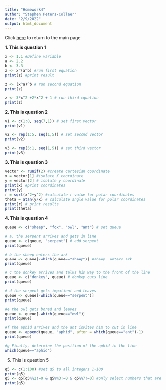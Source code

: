 ```yaml
---
title: "Homework4"
author: "Stephen Peters-Collaer"
date: "2/9/2022"
output: html_document
---
```

Click [here](index.html) to return to the main page


**1.  This is question 1**
```r
x <- 1.1 #Define variable
a <- 2.2
b <- 3.3
z <- x^(a^b) #run first equation
print(z) #print result

z <- (x^a)^b # run second equation
print(z)

z <- 3*x^2 +2*x^2 + 1 # run third equation
print(z)

```

**2. This is question 2**
```r
v1 <- c(1:8, seq(7,1)) # set first vector
print(v1)

v2 <- rep(1:5, seq(1,5)) # set second vector
print(v2)

v3 <- rep(5:1, seq(1,5)) # set third vector
print(v3)


```

**3.  This is question 3**
```r
vector <- runif(2) #create cartesian coordinate
x = vector[1] #isolate X coordinate
y = vector[2] # isolate y coordinate
print(x) #print coordinates
print(y)
r = sqrt(x^2+y^2) #calculate r value for polar coordinates
theta = atan(y/x) # calculate angle value for polar coordinates
print(r) # print results
print(theta)

```

**4.  This is question 4**
```r
queue <- c("sheep", "fox", "owl", "ant") # set queue

# a. the serpent arrives and gets in line
queue <- c(queue, "serpent") # add serpent
print(queue)

# b the sheep enters the ark
queue <- queue[-which(queue=="sheep")] #sheep  enters ark
print(queue)

# c the donkey arrives and talks his way to the front of the line
queue <- c("donkey", queue) # donkey cuts line
print(queue)

# d the serpent gets impatient and leaves
queue <- queue[-which(queue=="serpent")]
print(queue)

#e the owl gets bored and leaves
queue <- queue[-which(queue=="owl")]
print(queue)

#f the aphid arrives and the ant invites him to cut in line
queue <- append(queue, "aphid", after = which(queue=="ant")-1)
print(queue)

#g Finally, determine the position of the aphid in the line
which(queue=="aphid")
```

5.  This is question 5
```r
q5 <- c(1:100) #set q5 to all integers 1-100
print(q5)
q5 <- q5[q5%%2!=0 & q5%%3!=0 & q5%%7!=0] #only select numbers that are not divisible by 2, 3, or 7
print(q5)                    

```

   

